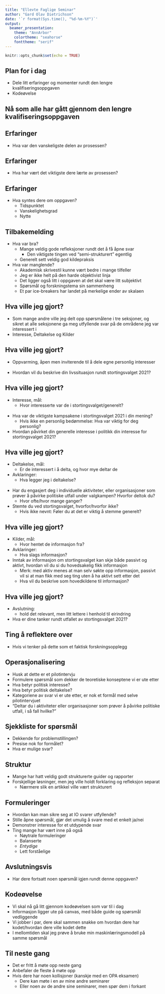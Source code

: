 ```yaml
---
title: "Ellevte Faglige Seminar"
author: "Gard Olav Dietrichson"
date: '`r format(Sys.time(), "%d-%m-%Y")`'
output: 
  beamer_presentation:
    theme: "AnnArbor"
    colortheme: "seahorse"
    fonttheme: "serif"
---
```


```r
knitr::opts_chunk$set(echo = TRUE)
```

## Plan for i dag

- Dele litt erfaringer og momenter rundt den lengre kvalifiseringsoppgaven
- Kodeøvelse

## Nå som alle har gått gjennom den lengre kvalifiseringsoppgaven

## Erfaringer

- Hva var den vanskeligste delen av prosessen?

## Erfaringer

- Hva har vært det viktigste dere lærte av prosessen?

## Erfaringer

- Hva syntes dere om oppgaven?
  - Tidspunktet
  - Vanskelighetsgrad
  - Nytte

## Tilbakemelding

- Hva var bra?
  - Mange veldig gode refleksjoner rundt det å få åpne svar
    - Den viktigste tingen ved "semi-strukturert" egentlig
  - Generelt sett veldig god kildepraksis
- Hva var manglende?
  - Akademisk skrivestil kunne vært bedre i mange tilfeller
  - Jeg er ikke helt på den harde objektivist linja
  - Det ligger også litt i oppgaven at det skal være litt subjektivt
  - Spørsmål og forskningstema sin sammenheng
  - Et par ice-breakers har landet på merkelige ender av skalaen 

## Hva ville jeg gjort?

- Som mange andre ville jeg delt opp spørsmålene i tre seksjoner, og sikret at alle seksjonene ga meg utfyllende svar på de områdene jeg var interessert i
- Interesse, Deltakelse og Kilder

## Hva ville jeg gjort?

- Oppvarming, åpen men inviterende til å dele egne personlig interesser
<br> <br>
- Hvordan vil du beskrive din livssituasjon rundt stortingsvalget 2021?

## Hva ville jeg gjort?

- Interesse, mål:
  - Hvor interesserte var de i stortingsvalget/generelt?
<br> <br>
- Hva var de viktigste kampsakene i stortingsvalget 2021 i din mening?
  - Hvis ikke en personlig bedømmelse: Hva var viktig for deg personlig?
- Hvordan påvirket din generelle interesse i politikk din interesse for stortingsvalget 2021?

## Hva ville jeg gjort?

- Deltakelse, mål:
  - Er de interessert i å delta, og hvor mye deltar de
- Avklaringer:
  - Hva legger jeg i deltakelse?
<br> <br>
- Har du engasjert deg i individuelle aktiviteter, eller organisasjoner som prøver å påvirke politiske utfall under valgkampen? Hvorfor deltok du?
  - Hvor ofte/hvor mange ganger?
- Stemte du ved stortingsvalget, hvorfor/hvorfor ikke?
  - Hvis ikke nevnt: Føler du at det er viktig å stemme generelt?
  
## Hva ville jeg gjort?

- Kilder, mål:
  - Hvor hentet de informasjon fra?
- Avklaringer:
  - Hva slags informasjon?
- Inntak av informasjon om stortingsvalget kan skje både passivt og aktivt, hvordan vil du si du hovedsakelig fikk informasjon
  - Merk: med aktiv menes at man selv søkte opp informasjon, passivt vil si at man fikk med seg ting uten å ha aktivt sett etter det
  - Hva vil du beskrive som hovedkildene til informasjon?

## Hva ville jeg gjort?

- Avslutning:
  - hold det relevant, men litt lettere i henhold til eirindring
- Hva er dine tanker rundt utfallet av stortingsvalget 2021?

## Ting å reflektere over 

- Hvis vi tenker på dette som et faktisk forskningsopplegg

## Operasjonalisering

- Husk at dette er et pilotintervju
- Formulere spørsmål som dekker de teoretiske konseptene vi er ute etter
- Hva betyr politisk interesse?
- Hva betyr politisk deltakelse?
- Kategoriene av svar vi er ute etter, er nok et formål med selve pilotintervjuet
- "Deltar du i aktiviteter eller organisasjoner som prøver å påvirke politiske utfall, i så fall hvilke?"

## Sjekkliste for spørsmål

- Dekkende for problemstillingen?
- Presise nok for formålet?
- Hva er mulige svar?

## Struktur

- Mange har hatt veldig godt strukturerte guider og rapporter
- Forskjellige løsninger, men jeg ville holdt forklaring og refleksjon separat
  - Nærmere slik en artikkel ville vært strukturert

## Formuleringer

- Hvordan kan man sikre seg at IO svarer utfyllende?
- Stille åpne spørsmål, gjør det umulig å svare med et enkelt ja/nei
- Demonstrer interesse for et utdypende svar
- Ting mange har vært inne på også
  - Nøytrale formuleringer
  - Balanserte
  - *Entydige*
  - Lett forståelige

## Avslutningsvis

- Har dere fortsatt noen spørsmål igjen rundt denne oppgaven?

## Kodeøvelse

- Vi skal nå gå litt gjennom kodeøvelsen som var til i dag
- Informasjon ligger ute på canvas, med både guide og spørsmål vedliggende
- Vi jobber i par, dere skal sammen snakke om hvordan dere har kodet/hvordan dere ville kodet dette
- I mellomtiden skal jeg prøve å bruke min maskinlæringsmodell på samme spørsmål

## Til neste gang

- Det er fritt å møte opp neste gang
- Anbefaler de fleste å møte opp
- Hvis dere har noen kollisjoner (kanskje med en OPA eksamen)
  - Dere kan møte i en av mine andre seminarer
  - Eller noen av de andre sine seminarer, men spør dem i forkant

